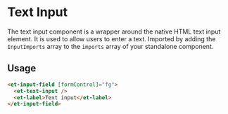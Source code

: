 # Text Input

The text input component is a wrapper around the native HTML text input element. It is used to allow users to enter a text.
Imported by adding the `InputImports` array to the `imports` array of your standalone component.

## Usage

```html
<et-input-field [formControl]="fg">
  <et-text-input />
  <et-label>Text input</et-label>
</et-input-field>
```


<ArgsTable story={PRIMARY_STORY} />
